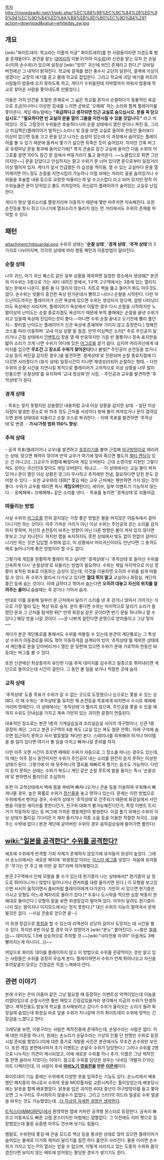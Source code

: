 [[목차]]
http://rigvedawiki.net/r1/wiki.php/%EC%88%98%EC%9C%84%28%ED%99%94%EC%9D%B4%ED%8A%B8%EB%8D%B0%EC%9D%B4%29?action=download&value=whiteday_sw.jpg
== 개요 ==
{{{#!html
<iframe width="420" height="315" src="//www.youtube.com/embed/5LUcnTGE0qc" frameborder="0" allowfullscreen></iframe>
}}}

[wiki:"화이트데이: 학교라는 이름의 미궁" 화이트데이]를 한 사람들이라면 지겹도록 봤을 존재들이다. 본관을 맡는 [[대머리]]의 이봉구(이하 이[[수위]])와 신관을 맡는 모자 쓴 손달수(이하 손수위)가 있으며 설정상 [wiki:"빙의" 귀신에 씌인] 존재라고 한다.[* 모바일 버전에선 그 내막이 밝혀진다. 학교에 결계를 쳤던 풍수사 교단의 일원이, 결계에 이상이 생겼다는 교장의 애기를 듣고 몰래 학교로 잡입한다. 그리고 학교에 괴담 애기를 퍼트려 사람들이 밤중에 오지 못하도록 하고, 게다가 수위들한테 지박령까지 씌워서 밤중에 학교로 찾아온 사람을 쫓아내도록 만들었다.]

이들은 가히 인간을 초월한 존재로서 그 넓은 학교를 혼자서 순찰하다가 동물적인 육감으로 조금이나마나 이상한 낌새를 느끼면 곧바로 '으헤헤' 하는 소리와 함께 플레이어를 쫓아온다. 게임 매뉴얼에는 '''"위급하다고 생각되면 인근 교실로 숨으십시오. 문을 꼭 닫으십시오." "필요하다면 빈 교실의 문을 열어 그들을 지연시킬 수 있을 것입니다."''' 라고 씌여있다. 것도 그럴것이 수위들은 후술하다시피 순찰 상태에서 열린 문이나 켜진 등, 그리고 미심쩍은(플레이어가 발하는) 소리나 빛 등을 보면 교실로 들어와 한동안 둘러보다 이상이 없으면 등을 끄고 문을 닫고 나가는 습성이 있는데 이 과정에서 숨어있는 플레이어를 볼 수 있기 때문에 들켜서 쫓기기 싫으면 쥐죽은 듯이 숨어있자. 하지만 간혹 버그로 유령마냥 문을 통과해 들어오기에[* 특히 콘솔로 잠긴 교실에 들어간 다음 수위의 어그로를 끌면 100% 잠긴 문 앞에서 버둥거리다 뚫고 들어온다. ~~노클립으로 튀면 그만이지만~~] 문을 닫았다고 안심하지는 말고 수위가 문 너머 있다면 문으로부터 일정거리 이상 떨어져 있자. 게다가 앞서 언급했든 이 습성을 역이용, 열 수 있는 교실마다 문을 열어재끼면 어느정도 순찰을 지연시킴이 가능하나 이럴 바에는 차라리 꽁꽁 숨어있거나 수위들을 후술할 내용 등으로 요령껏 따돌리는게 덜 수고스럽다 라고 되어 있지만 정작 이 수위놈들은 문이 닫혀있고 불도 꺼져있어도 귀신같이 플레이어가 숨어있는 교실로 난입한다.

게다가 항상 열쇠소리를 짤랑거리며 이동하기 때문에 몇번 마주치면 익숙해진다. 또한 손전등을 항시 쥐고 다니기에 열쇠소리가 들리지 않는 먼 거리에서도 수위의 존재를 파악할 수 있다.

== 패턴 ==
attachment:hdguardai.png
수위의 상태는 ''''순찰 상태'''', ''''경계 상태'''', ''''추적 상태''''의 3가지로 나뉘어지며, 각각의 상태에 따라 행동 패턴과 이동방법이 달라진다.

=== 순찰 상태 ===
나무 귀신, 아기 귀신 퀘스트 같은 일부 상황을 제외하면 일정한 장소에서 생성돼[* 본관의 이수위는 3층으로 가는 셔터 내려진 문에서, 1구역. 2구역에서는 3층에 있는 열리지 않는 문에서 나온다. 물론 둘 다 열리지 않는다. 치트로 벽을 뚫고 들어가 봐도 아무것도 없다. 손수위는 빗물이 흥건한 옥상 한가운데서 뿅하고 나타나 순찰을 시작한다. 다만 하드난이도까지는 플레이어가 신관 옥상에 있으면 수위는 생성되지 않으며, 설령 나타났더라도 옥상에선 사라지며, 플레이어가 옥상에서 이탈한 경우 다시 순찰을 시작하지만 노멀이상의 난이도는 순찰 종료지점도 옥상이기 때문에 부적 풀때에는 순찰을 끝낸 수위가 쉬고 있을때 옥상에 진입하는것이 좋다.--아니면 수위 순찰 끝내고 오기전에 빨리 풀던지-- 왕리얼 난이도는 플레이어가 신관 옥상에 존재여부 가리지 않고 등장한다.] 정해진 코스를 따라 이동하며 '교내 이상 상황'을 점검. 만약 미심쩍은 소리[* 주로 주인공이 달리거나 근접 상태에서 [[인벤토리]] 창을 열 때 반응하지만 가끔 빈 물통이나 정숙 표지판을 밟아 소리가 크게 나면 수위가 어디에 있든 [[어그로]]를 끌기 쉽다. 심지어 머리귀신에게 데미지를 입으면 '''무조건 그 장소로 수위가 찾아온다!''']나 불빛[* 주인공이 손전등을 썼거나 교실 등이 켜진걸 감지한 경우.]을 발견하면 '경계상태'로 전환되며 순찰 종료지점에 다다르면 사라졌다가 (휴식 상태) 일정시간이 지나면 재생성(!)되어 순찰하는 형태.
- 다만 수위의 순찰 시간을 지연시킬 목적으로 플레이어가 고의적으로 이상 상황을 너무 많이 만들으면 '순찰상태'를 유지하며 '교내 정상화'만 시킴.
- 주인공과 교우를 발견하면 '추적상태'가 된다.

=== 경계 상태 ===
- 목표는 찾지 못했지만 상술했던 내용처럼 교내 이상 상황을 감지한 상태.
- 일단 이상지점이 발생한 장소로 와 15초 정도 근처를 서성이다 방에 불이 켜져있거나 문이 열려있으면 원래 상태대로 되돌리고 순찰 코스로 복귀한다.
- 이때 목표를 발견하면 '추적상태'로 변경.
- '''가시/가청 범위 150% 향상.'''

=== 추적 상태 ===
- 공격 목표(플레이어나 교우)를 발견하고 [[호루라기]]를 불며 근접해 [[야구방망이]]로 때리려는 상태. 맞으면 체력이 깎이며 만약 교우가 여기에 맞아 죽으면 별도의 [[멀티 엔딩]]이 있는 건 아니고([...])교우가 위험에 빠졌다며 게임 오버된다. 근데 소영이랑 지현인 그렇다 쳐도 성아는 귀신인데 맞아도 게임 오버된다. 뭐냐고... 
- 이 상태에서는 교실 불이 켜져있거나 문이 열린 이상 상황은 깡그리 무시하고 추적에만 전념, 필요하다면 닫힌 문도 걷어찰 수 있다.
- 또한 교우와의 대화[* 쫓길 때는 교우 근처에는 웬만하면 가지 않는 것이 좋다. 수위가 교우를 때리면 즉시 '''게임오버'''된다!], 세이브, 일부 이벤트가 기능하지 않는다.
- 응헤헤헤~ 크헤헤헤~ 같은 소리를 낸다.
- 목표를 놓치면 '경계상태'로 되돌아감.

=== 따돌리는 방법 ===
사실 수위의 [[어그로]]를 전혀 끌지않는 가장 좋은 방법은 불을 켜지않은 어둠속에서 걸어다니기만 하는 것이다. 아주 가까운 거리가 아닌 이상 수위는 주인공의 걷는 소리를 감지하지 못하며, 자신의 손전등이 비추는 방향이 아닌 다른 방향은 불이 켜져 있지 않다면 못보고 그냥 지나친다. 하지만 맵을 숙지하지도 못한 상태에서 빛도 없이 한없이 걸어다니기만 하는 것은 답답할 수밖에 없고, 이 상황에서 머리귀신이라도 만난다면 그 충격도 배로 늘어나기에 좋은 방법이라 할 수도 없다.

그렇기에 게임을 원활하게 플레이 하고 싶다면 '경계상태'나 '추적상태'로 들어선 수위를 신속하게 다시 '순찰상태'로 되돌리는 방법이 필요하다. 수위는 제일 마지막으로 이상 정황이 포착된 좌표로 이동하는 습성이 있는데, 이것을 이용하면 오히려 수위를 쉽게 따돌릴 수 있다. 즉 수위가 멀리서 다가오고 있다면 '''절대 뛰지 말고''' 교실이나 화장실, 계단의 중간 등에 숨는 것이다. 이때 급하다고 뛰어서 숨는다면 '''오히려 대놓고 자신의 위치를 알려주는 꼴이니''' 숨을때는 꼭 걷거나 기어서 숨자.

반대로 이를 응용해 일부러 문 근처에서 달리기 소리를 낸 후 걷거나 앉아서 기어가는 식으로 가장 멀리 있는 책상 뒤로 숨자. 운이 좋다면 수위는 마지막으로 달리기 소리가 들렸던 문과 그 근처를 탐색한 뒤[* 만약 화장실 같은 곳이라면 변기 문을 하나하나 열 수 있다.] 해당 방을 나갈 것이다. ~~운 나쁘게 걸린다면 운명으로 받아들이고 그냥 맞자~~

게다가 본관 계단통로를 통해서도 수위를 따돌릴 수 있는데 본관의 계단통로는 그 특성상 수위가 이동경로를 90도 꺾어 이동하게끔 설계되어 있어 '추적상태'를 제외한 상태에서 계단통로 문을 닫아버리거나 열린 문 뒷편에 있으면 수위가 문에 가로막혀 한동안 바둥대는 버그를 볼 수 있다.

또한 신관에선 최상층까지 유인한 다음 추락 대미지를 감수하고 밑층으로 뛰어내리면 계단으로 돌아오는데 시간이 걸린다. 그 동안 볼 일을 보거나 적절한 곳에 숨자. 

=== 교착 상태 ===
'추적상태' 도중 목표가 수위가 갈 수 없는 곳으로 도망쳤으나 눈으로는 쫓을 수 있는 상태다. 이 때 수위는 '추적상태'를 유지한 채 손전등을 목표에게 비치면서 수시로 헤헤헤 거리며 멍때린다. 이 상태에서는 '추적상태'가 풀리지 않으며, 주인공을 쫓을 수 있을 때까지 수위도 인내심을 가지고 계속 가만히 있는 괴이한 광경이 연출된다.

대표적인 장소로는 본관 1층의 기계실습실과 조리실습실 사이의 개구멍이나, 신관 1층 광장의 계단. 그리고 본관 2구역의 4층 복도 (교실 있는 복도 철문 안쪽). 아래 구석에 숨으면 접근하지 못하고 서서 멀뚱멀뚱 쳐다만 본다. 스테미너를 회복해야 하거나 아이템을 쓸 일이 있다면 여기서 볼 일을 마치고 빠져나갈 준비를 하자.

다만 아주 오랜 시간이 흐르면 때때로 수위가 자동으로 그 장소를 떠나는 경우도 있는데, 이 때는 아주 잠시 동안이지만 수위가 주인공이 내는 소리를 완전히 듣지 못하는 이상한 상태가 된다. 그렇기에 이 때 뒷주머니의 열쇠를 재빠르게 챙기는 꼼수도 가능하다. 다만 이 듣지 못하는 상태는 수위가 복도나 계단 같은 순찰 루트에 발을 들이는 즉시 '순찰상태'로 변하면서 풀리므로 조심하자.

또한 이 교착상태에서 벽에 몸을 부비며 빠져나오거나 콘솔 등을 이용하여 우회해서 빠져나올 경우, 높은 확률로 수위가 [[정신줄]]을 놓고 멍하니 있는다. 문제는 이런 방법으로 수위에게서 벗어날 경우, 수위의 상태가 '추적상태'로 간주되기 때문에 화장실에서 사인펜을 이용한 세이브를 못한다던가, 친구와 대화가 불가능해진다던가, 특정 이벤트 트리거가 작동하지 않는 등 버그에 가까운 행동제한이 발생한다. 이걸 풀기 위해선 수위의 이상 상태가 풀리길 기다리든가 재차 들키거나 각종 소음 등을 이용한 적절한 자극([...])을 주는 수밖에 없다.( 본관 계단에 굳어버린 수위의 경우 음악감상실에 들어가면 풀린다)

== [[wiki:"일본을 공격한다" 수위를 공격한다?]] ==
애초에 수위에게 반격할 기회 자체가 존재하지 않았기에 유저들의 원성이 높았다. 그래서 손노리에서는 새로운 패치에 '위생장갑'이라는 [[이스터 에그]]를 넣었다. 처음에 유저들은 '무기는 안 주고 왜 이딴 걸 줘?'라며 의아해했다고.

본관 2구역에서 인체 모형을 볼 수가 있는데 현기증이 나는 상태에서[* 현기증이 날 정도로 뛰어다니거나 앉았다 일어나거나 캔커피를 대량 들이키면 된다.] 이 모형을 보고있으면 서서히 움직이면서 좀비처럼 플레이어에게 다가온다. 가만히 서 있으면 현기증은 가시고 모형도 어느새 제자리로 돌아가 있다.[* 두유나 도시락을 먹으면 심장 박동이 원래대로 돌아간다.] 모형의 밑을 보면 위생장갑이 떨어져 있다. 아무리 달려도 현기증이 나지 않는 왕이지나 이지모드에서는 얻지 못한다.[* 대신 수위의 지능이 떨어져서 문제될것은 없다. --사실 콘솔로 얻으면 끝--]

이 위생 장갑으로 [[똥침]]을 할 수 있는데 리액션이 상당히 길어서 도망치는 데 시간을 벌 수 있다. 하지만 6번 이상 할 경우 야구 방망이가 [wiki:"분노" 붉어진다]. ~~붉은 [[철쇄아]]~~ 데미지도 1.5배 상승하므로 주의할 것.~~[wiki:"샤아전용 자쿠II" 아쉽게도 3배 빨라지는게 아니다(...)]~~

여담으로 화이트 데이를 플레이하지 않고 이 방법으로 수위를 관광먹이는 것만 알고 있는 사람들은 수위를 굉장히 우습게 본다. 플레이하면서 수위가 언제 튀어나오고 자신을 후려갈굴지 모르는 긴장감은 직접 느껴봐야 안다.

== 관련 이야기 ==
본래 수위는 은미 아줌마 같은 그냥 필요할 때 등장하는 이벤트성 악역이었는데 이놈을 리얼타임으로 순찰시키면 훨씬 재밌고 긴장감있을거라 생각해서 지금의 수위가 탄생하였다. 제작진들도 밤늦게 학교를 조사해보려고 갔다가 수위가 올라오는 소리가 들려 화장실에 숨었는데 화장실 바로 앞을 수위가 지나갈때 가히 화이트데이 수위에 맞먹는 긴장감을 느꼈다고 한다.

크레딧을 보면, 이봉구라는 사람은 제작진중에 존재하는데, 손달수라는 사람은 없다. 이에 대한 이론중 하나가, 원래는 손노리가 손달수라는 가상의 인물 단 한명만 수위로 등장시킬 준비를 했었다.(이에 대한 증거로 개발중 사진은 본관에서도 무조건 손수위만 보인다. 또한 게임 본편에서마저 초기 이벤트는 손달수 수위가 담당한다.) 그러나 수위를 2명으로 나누자는 의견이 제시되었고, 이에 새로운 수위를 하나 추가, 이름은 그냥 제작진 중 한명 골라서 지었다는 이야기. 참고로 수위를 담당한 성우는 닉네임 '개발자 D'라는 아트 디렉터인데, 이 사람이 후에 '''[[마비노기 영웅전]]을 만든 [[이은석]]'''이다.

화이트데이 기능 중에는 수위에게 다양한 옷을 입혀주는 기능도 있다. 손노리에서 배포했던 패치중의 하나로서 수위의 옷을 MOD툴처럼 교환시켜주는 툴이있었는데 배포당시에는 닭옷을 함께 배포했었다. 닭옷을 입은 괴이한 40대 중년이 야구방망이를 들고 쫒아오면 그 누구라도 무서워하지 않을수가 없었다. 그리고 스타1의 히드라 얼굴로 수위 얼굴을 바꾸는 것도 가능했었는데...[[더 이상의 자세한 설명은 생략한다]].

[[트릭스터(MMORPG)]]에서 환영학원 맵에 키퍼란 공격형 몬스터로 등장한다. 공속이 빠르고 이동속도도 빠른 고렙 몬스터지만 마법에는 얄짤없다. 그 이전에도 이미 펫으로 등장했었는데 물론 요즘엔 아무도 안쓰며 보기도 힘들다.

뱀발로, 수위한테 쫓길 때 콘솔 모드로 책상 등을 통과한 상태로 앉아 있으면 플레이어가 숨어있는 물체로 다가와 제자리 달리기를 잠깐 하다 홀연히 사라진다. 물론 이러면 손수위가 가지고 있는 P의 열쇠는 얻을 수 없으며, 이렇게 사라지고 있는 도중의 수위와 몸이 겹친다면 보이지 않는 배트에 얻어맞는 황당한 경우가 생기기도 한다.
